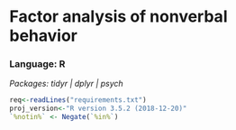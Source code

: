 # Factor analysis of nonverbal behavior
### Language: R
*Packages: tidyr | dplyr | psych* 

```r
req<-readLines("requirements.txt")
proj_version<-"R version 3.5.2 (2018-12-20)"
`%notin%` <- Negate(`%in%`)
```



